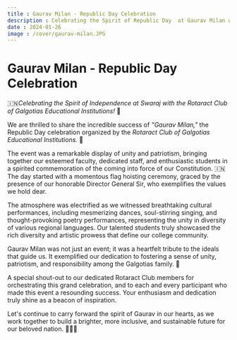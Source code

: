 ```yaml
---
title : Gaurav Milan - Republic Day Celebration
description : Celebrating the Spirit of Republic Day  at Gaurav Milan with the Rotaract Club of Galgotias Educational Institutions!
date : 2024-01-26
image : /cover/gaurav-milan.JPG
---
```


# Gaurav Milan - Republic Day Celebration

🇮🇳*Celebrating the Spirit of Independence at Swaraj with the Rotaract Club of Galgotias Educational Institutions!* 🎉

We are thrilled to share the incredible success of *"Gaurav Milan,"* the Republic Day celebration organized by the *Rotaract Club of Galgotias Educational Institutions.* 🎈

The event was a remarkable display of unity and patriotism, bringing together our esteemed faculty, dedicated staff, and enthusiastic students in a spirited commemoration of the coming into force of our Constitution.  🇮🇳 The day started with a momentous flag hoisting ceremony, graced by the presence of our honorable Director General Sir, who exemplifies the values we hold dear.

The atmosphere was electrified as we witnessed breathtaking cultural performances, including mesmerizing dances, soul-stirring singing, and thought-provoking poetry performances, representing the unity in diversity of various regional languages. Our talented students truly showcased the rich diversity and artistic prowess that define our college community.



Gaurav Milan was not just an event; it was a heartfelt tribute to the ideals that guide us. It exemplified our dedication to fostering a sense of unity, patriotism, and responsibility among the Galgotias family. 💪

A special shout-out to our dedicated Rotaract Club members for orchestrating this grand celebration, and to each and every participant who made this event a resounding success. Your enthusiasm and dedication truly shine as a beacon of inspiration.

Let's continue to carry forward the spirit of Gaurav in our hearts, as we work together to build a brighter, more inclusive, and sustainable future for our beloved nation. 🌟🇮🇳